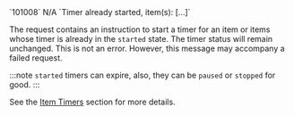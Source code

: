<tr>
<td>`101008`</td>
<td>N/A</td>
<td>`Timer already started, item(s): [...]`</td>
<td>

The request contains an instruction to start a timer for an item or items whose timer is already in the `started` state. The timer status will remain unchanged. This is not an error. However, this message may accompany a failed request.

:::note
`started` timers can expire, also, they can be `paused` or `stopped` for good.
:::

See the [Item Timers](/docs/concepts/timer) section for more details.

</td>
</tr>